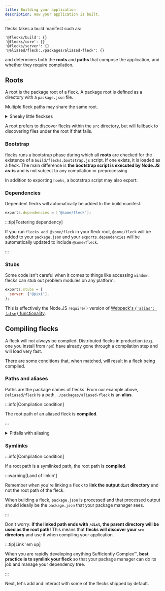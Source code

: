 ```yaml
---
title: Building your application
description: How your application is built.
---
```


flecks takes a build manifest such as:

```
'@flecks/build': {}
'@flecks/core': {}
'@flecks/server': {}
'@aliased/fleck:./packages/aliased-fleck': {}
```

and determines both the **roots** and **paths** that compose the application, and whether they
require compilation.

## Roots

A root is the package root of a fleck. A package root is defined as a directory with a
`package.json` file.

Multiple fleck paths may share the same root.

<details>
<summary>Sneaky little fleckses</summary>

`@flecks/react`'s root contains 7 flecks!

- `@flecks/react`
- `@flecks/react/client`
- `@flecks/react/router`
- `@flecks/react/router/client`
- `@flecks/react/router/server`
- `@flecks/react/server`
- `@flecks/react/tabs`

</details>

A root prefers to discover flecks within the `src` directory, but will fallback to discovering
files under the root if that fails.

### Bootstrap

flecks runs a bootstrap phase during which all **roots** are checked for the existence of a
`build/flecks.bootstrap.js` script. If one exists, it is loaded as a fleck. The main difference
is **the bootstrap script is executed by Node.JS as-is** and is not subject to any compilation or
preprocessing.

In addition to exporting `hooks`, a bootstrap script may also export:

### Dependencies

Dependent flecks will automatically be added to the build manifest.

```js
exports.dependencies = ['@some/fleck'];
```

:::tip[Fostering dependency]

If you run `flecks add @some/fleck` in your fleck root, `@some/fleck` will be added to your
`package.json` and your `exports.dependencies` will be automatically updated to include
`@some/fleck`.

:::

### Stubs

Some code isn't careful when it comes to things like accessing `window`. flecks can stub out
problem modules on any platform:

```js
exports.stubs = {
  server: ['@pixi'],
};
```

This is effectively the Node.JS `require()` version of
[Webpack's `{'alias': false}` functionality](https://webpack.js.org/configuration/resolve/#resolvealias).

## Compiling flecks

A fleck will not always be compiled. Distributed flecks in production (e.g. one you install from
`npm`) have already gone through a compilation step and will load very fast.

There are some conditions that, when matched, will result in a fleck being compiled.

### Paths and aliases

Paths are the package names of flecks. From our example above, `@aliased/fleck` is a
path. `./packages/aliased-fleck` is an **alias**.

:::info[Compilation condition]

The root path of an aliased fleck is **compiled**.

:::

<details>
<summary>Pitfalls with aliasing</summary>

:::warning[Aliased modules spaghetti]

When an aliased fleck is compiled, its own `node_modules` directory is added to the module search
paths for the application. This makes it **very easy** to get started writing a modular fleck.

There can easily come a point where aliased flecks in an application may have very esoteric
relationship between their `node_modules` directories, including but not limited to duplicate
versions of libraries being included in a compilation.

flecks makes very little effort to solve this problem as it is considered out of scope.

:::

:::warning[Unlikely alias]

You probably shouldn't do things like name an alias the same thing as a package that actually
exists in your `node_modules` directory. This is mitigated if you use the default monorepo
structure (unless your application name is identical to a monorepo organization that already
exists on `npm`: **don't do that**).

:::

All that being said, **aliasing exists** and it can take you pretty far!

If you'd like to help define better behavior for these edge cases you could always
[submit a pull request](https://github.com/cha0s/flecks/compare). :smile:

</details>


### Symlinks

:::info[Compilation condition]

If a root path is a symlinked path, the root path is **compiled**.

:::warning[Land of linkin']

Remember when you're linking a fleck to **link the output `dist` directory** and not the root path
of the fleck.

When building a fleck, [`package.json` is processed](./building-your-fleck#processing-packagejson)
and that processed output should ideally be the `package.json` that your package manager sees.

:::

Don't worry: **if the linked path ends with `/dist`, the parent directory will be used as the root
path!** This means that **flecks will discover your `src` directory** and use it when compiling
your application.

:::tip[Link 'em up]

When you are rapidly developing anything Sufficiently Complex:tm:, **best practice is to symlink
your fleck** so that your package manager can do its job and manage your dependency tree.

:::

Next, let's add and interact with some of the flecks shipped by default.
